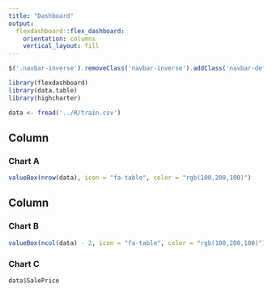 ```yaml
---
title: "Dashboard"
output: 
  flexdashboard::flex_dashboard:
    orientation: columns
    vertical_layout: fill
---
```

``` js
$('.navbar-inverse').removeClass('navbar-inverse').addClass('navbar-default');
```

```r
library(flexdashboard)
library(data.table)
library(highcharter)

data <- fread('../R/train.csv')
```

Column {data-width=650}
-----------------------------------------------------------------------

### Chart A

```r
valueBox(nrow(data), icon = "fa-table", color = "rgb(100,200,100)")
```

Column {data-width=350}
-----------------------------------------------------------------------

### Chart B

```r
valueBox(ncol(data) - 2, icon = "fa-table", color = "rgb(100,200,100)")
```

### Chart C

```r
data$SalePrice
```

